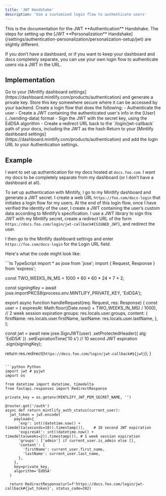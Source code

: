 ```yaml
---
title: 'JWT Handshake'
description: 'Use a customized login flow to authenticate users'
---
```


<Info>
  This is the documentation for the JWT **Authentication** Handshake. The steps for setting up the [JWT **Personalization** Handshake](/settings/authentication-personalization/personalization-setup/jwt) are slightly different.
</Info>

If you don’t have a dashboard, or if you want to keep your dashboard and docs completely separate, you can use your own login flow to authenticate users via a JWT in the URL.

## Implementation

<Steps>
  <Step title="Generate a private key">
    Go to your [Mintlify dashboard settings](https://dashboard.mintlify.com/products/authentication) and generate a private key. Store this key somewhere secure where it can be accessed by your backend.
  </Step>
  <Step title="Create a login flow">
    Create a login flow that does the following:
    - Authenticate the user
    - Create a JWT containing the authenticated user's info in the [User](../sending-data) format
    - Sign the JWT with the secret key, using the EdDSA algorithm
    - Create a redirect URL back to the `/login/jwt-callback` path of your docs, including the JWT as the hash
  </Step>
  <Step title="Configure your Authentication settings">
    Return to your [Mintlify dashboard settings](https://dashboard.mintlify.com/products/authentication) and add the login URL to your Authentication settings.
  </Step>
</Steps>

## Example

I want to set up authentication for my docs hosted at `docs.foo.com`. I want my docs
to be completely separate from my dashboard (or I don’t have a dashboard at all).

To set up authentication with Mintlify, I go to my Mintlify dashboard and generate a
JWT secret. I create a web URL `https://foo.com/docs-login` that initiates a login flow
for my users. At the end of this login flow, once I have verified the identity of the user,
I create a JWT containing the user’s custom data according to Mintlify’s specification.
I use a JWT library to sign this JWT with my Mintlify secret, create a redirect URL of the
form `https://docs.foo.com/login/jwt-callback#{SIGNED_JWT}`, and redirect the user.

I then go to the Mintlify dashboard settings and enter `https://foo.com/docs-login` for the
Login URL field.

Here's what the code might look like:

<CodeGroup>
```ts TypeScript
import * as jose from 'jose';
import { Request, Response } from 'express';

const TWO_WEEKS_IN_MS = 1000 * 60 * 60 * 24 * 7 * 2;

const signingKey = await jose.importPKCS8(process.env.MINTLIFY_PRIVATE_KEY, 'EdDSA');

export async function handleRequest(req: Request, res: Response) {
  const user = {
    expiresAt: Math.floor((Date.now() + TWO_WEEKS_IN_MS) / 1000), // 2 week session expiration
    groups: res.locals.user.groups,
    content: {
      firstName: res.locals.user.firstName,
      lastName: res.locals.user.lastName,
    },
  };

  const jwt = await new jose.SignJWT(user)
    .setProtectedHeader({ alg: 'EdDSA' })
    .setExpirationTime('10 s') // 10 second JWT expiration
    .sign(signingKey);

  return res.redirect(`https://docs.foo.com/login/jwt-callback#${jwt}`);
}
```

```python Python
import jwt # pyjwt
import os

from datetime import datetime, timedelta
from fastapi.responses import RedirectResponse

private_key = os.getenv(MINTLIFY_JWT_PEM_SECRET_NAME, '')

@router.get('/auth')
async def return_mintlify_auth_status(current_user):
  jwt_token = jwt.encode(
    payload={
      'exp': int((datetime.now() + timedelta(seconds=10)).timestamp()),    # 10 second JWT expiration
      'expiresAt': int((datetime.now() + timedelta(weeks=2)).timestamp()), # 1 week session expiration
      'groups': ['admin'] if current_user.is_admin else [],
      'content': {
        'firstName': current_user.first_name,
        'lastName': current_user.last_name,
      },
    },
    key=private_key,
    algorithm='EdDSA'
  )

  return RedirectResponse(url=f'https://docs.foo.com/login/jwt-callback#{jwt_token}', status_code=302)
```
</CodeGroup>
